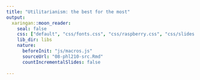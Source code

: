 ```yaml
---
title: "Utilitarianism: the best for the most"
output:
  xaringan::moon_reader:
    seal: false
    css: ["default", "css/fonts.css", "css/raspberry.css", "css/slides.css"]
    lib_dir: libs
    nature:
      beforeInit: "js/macros.js" 
      sourceUrl: "08-phl210-src.Rmd"
      countIncrementalSlides: false
    
---
```

